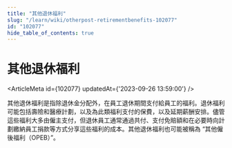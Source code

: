 ```yaml
---
title: "其他退休福利"
slug: "/learn/wiki/otherpost-retirementbenefits-102077"
id: "102077"
hide_table_of_contents: true
---
```



# 其他退休福利

<ArticleMeta id={102077} updatedAt={'2023-09-26 13:59:00'} />
<div className='border-solid border-b border-t-0 my-4 border-[var(--ifm-color-gray-300)]' />

其他退休福利是指除退休金分配外，在員工退休期間支付給員工的福利。退休福利可能包括壽險和醫療計劃，以及為此類福利支付的保費，以及延期薪酬安排。儘管這些福利大多由僱主支付，但退休員工通常通過共付、支付免賠額和在必要時向計劃繳納員工捐款等方式分享這些福利的成本。其他退休福利也可能被稱為 “其他僱後福利（OPEB）”。
